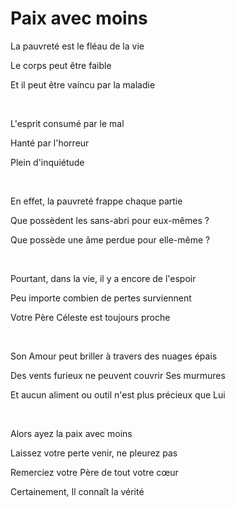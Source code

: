 # Paix avec moins

La pauvreté est le fléau de la vie

Le corps peut être faible

Et il peut être vaincu par la maladie

<p></p>

<br />

L'esprit consumé par le mal

Hanté par l'horreur

Plein d'inquiétude

<p></p>

<br />

En effet, la pauvreté frappe chaque partie

Que possèdent les sans-abri pour eux-mêmes ?

Que possède une âme perdue pour elle-même ?

<p></p>

<br />

Pourtant, dans la vie, il y a encore de l'espoir

Peu importe combien de pertes surviennent

Votre Père Céleste est toujours proche

<p></p>

<br />

Son Amour peut briller à travers des nuages épais

Des vents furieux ne peuvent couvrir Ses murmures

Et aucun aliment ou outil n'est plus précieux que Lui

<p></p>

<br />

Alors ayez la paix avec moins

Laissez votre perte venir, ne pleurez pas

Remerciez votre Père de tout votre cœur

Certainement, Il connaît la vérité